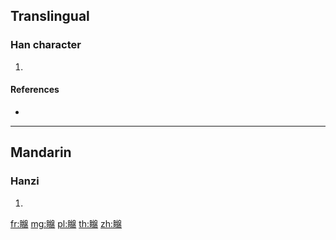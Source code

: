 {{character info/new}}
==Translingual==

===Han character===
{{Han char|rn=109|rad=目|as=14|sn=19|four=66027|canj=BUVFB}}

# {{defn|Han|sort=目14}}

====References====
* {{Han ref|kx=0820.050|dkj=23779|dj=1231.310|hdz=42520.090|uh=77CA|ud=30666|bh=F27A|bd=62074}}

----

==Mandarin==

===Hanzi===
{{cmn-hanzi|pin=[[máng]] ([[mang2]]), [[mèng]] ([[meng4]]), [[mián]] ([[mian2]])|wg=mang<sup>2</sup>, meng<sup>4</sup>, mien<sup>2</sup>}}

# {{defn|lang=cmn|sort=目14}}

[[fr:矊]]
[[mg:矊]]
[[pl:矊]]
[[th:矊]]
[[zh:矊]]